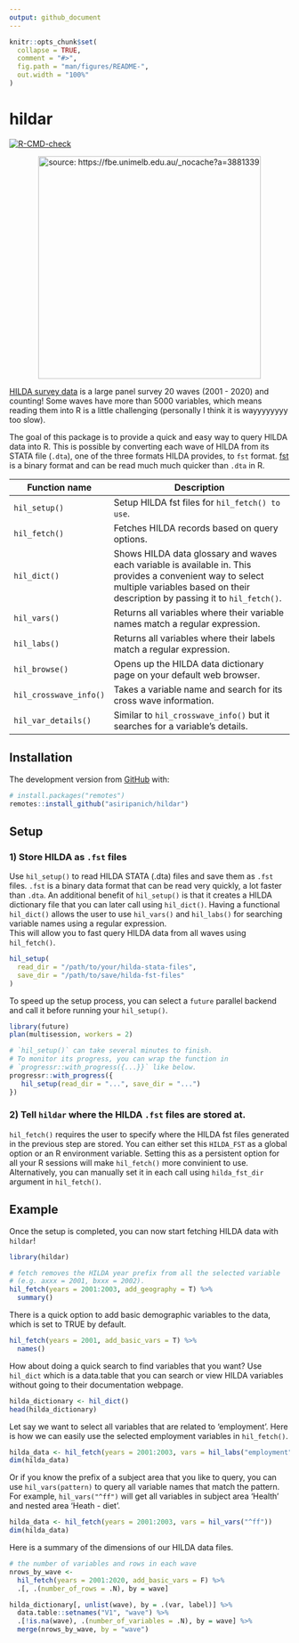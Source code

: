 ```yaml
---
output: github_document
---
```


<!-- README.md is generated from README.Rmd. Please edit that file -->

```r
knitr::opts_chunk$set(
  collapse = TRUE,
  comment = "#>",
  fig.path = "man/figures/README-",
  out.width = "100%"
)
```

# hildar

<!-- badges: start -->

[![R-CMD-check](https://github.com/asiripanich/hildar/workflows/R-CMD-check/badge.svg)](https://github.com/asiripanich/hildar/actions)

<!-- badges: end -->

<p align="center">
<img src="https://fbe.unimelb.edu.au/_nocache?a=3881339" title="source: https://fbe.unimelb.edu.au/_nocache?a=3881339" width="400"/>
</p>

[HILDA survey data](https://melbourneinstitute.unimelb.edu.au/hilda) is a large panel survey 20 waves (2001 - 2020) and counting!
Some waves have more than 5000 variables, which means reading them into R is a little challenging (personally I think it is wayyyyyyyy too slow).

The goal of this package is to provide a quick and easy way to query HILDA data into R. 
This is possible by converting each wave of HILDA from its STATA file (`.dta`), one of the three formats HILDA provides, to `fst` format. [fst](https://github.com/fstpackage/fst) is a binary format and can be read much much quicker than `.dta` in R.

| Function name | Description                                                                                                                                                                               |
|---------------|-------------------------------------------------------------------------------------------------------------------------------------------------------------------------------------------|
| `hil_setup()` | Setup HILDA fst files for `hil_fetch() to use`.                                                                                                                                           |
| `hil_fetch()` | Fetches HILDA records based on query options.                                                                                                                                             |
| `hil_dict()`  | Shows HILDA data glossary and waves each variable is available in. This provides a convenient way to select multiple variables based on their description by passing it to `hil_fetch()`. |
| `hil_vars()`  | Returns all variables where their variable names match a regular expression. |
| `hil_labs()`  | Returns all variables where their labels match a regular expression. |
| `hil_browse()`| Opens up the HILDA data dictionary page on your default web browser. |
| `hil_crosswave_info()`| Takes a variable name and search for its cross wave information. | 
| `hil_var_details()`| Similar to `hil_crosswave_info()` but it searches for a variable's details. |


## Installation

The development version from [GitHub](https://github.com/) with:

``` r
# install.packages("remotes")
remotes::install_github("asiripanich/hildar")
```

## Setup

### 1) Store HILDA as `.fst` files

Use `hil_setup()` to read HILDA STATA (.dta) files and save them as `.fst` files.
`.fst` is a binary data format that can be read very quickly, a lot faster than `.dta`.
An additional benefit of `hil_setup()` is that it creates a HILDA dictionary file that you can later call using `hil_dict()`.
Having a functional `hil_dict()` allows the user to use `hil_vars()` and `hil_labs()` for searching variable names using a regular expression.   
This will allow you to fast query HILDA data from all waves using `hil_fetch()`.

``` r
hil_setup(
  read_dir = "/path/to/your/hilda-stata-files", 
  save_dir = "/path/to/save/hilda-fst-files"
)
```

To speed up the setup process, you can select a `future` parallel backend and call it before running your `hil_setup()`.

``` r
library(future)
plan(multisession, workers = 2)

# `hil_setup()` can take several minutes to finish.
# To monitor its progress, you can wrap the function in
# `progressr::with_progress({...}}` like below.
progressr::with_progress({
   hil_setup(read_dir = "...", save_dir = "...")
})
```

### 2) Tell `hildar` where the HILDA `.fst` files are stored at.

`hil_fetch()` requires the user to specify where the HILDA fst files generated in the previous step are stored. 
You can either set this `HILDA_FST` as a global option or an R environment variable. 
Setting this as a persistent option for all your R sessions will make `hil_fetch()` more convinient to use. 
Alternatively, you can manually set it in each call using `hilda_fst_dir` argument in `hil_fetch()`.

## Example

Once the setup is completed, you can now start fetching HILDA data with `hildar`!

```r
library(hildar)

# fetch removes the HILDA year prefix from all the selected variable
# (e.g. axxx = 2001, bxxx = 2002).
hil_fetch(years = 2001:2003, add_geography = T) %>%
  summary()
```

There is a quick option to add basic demographic variables to the data, which is set to TRUE by default.

```r
hil_fetch(years = 2001, add_basic_vars = T) %>%
  names()
```

How about doing a quick search to find variables that you want? Use `hil_dict` which is a data.table that you can search or view HILDA variables without going to their documentation webpage.

```r
hilda_dictionary <- hil_dict()
head(hilda_dictionary)
```

Let say we want to select all variables that are related to 'employment'. Here is how we can easily use the selected employment variables in `hil_fetch()`.

```r
hilda_data <- hil_fetch(years = 2001:2003, vars = hil_labs("employment"))
dim(hilda_data)
```

Or if you know the prefix of a subject area that you like to query, you can use `hil_vars(pattern)` to query all variable names that match the pattern.
For example, `hil_vars("^ff")` will get all variables in subject area 'Health' and nested area 'Heath - diet'.

```r
hilda_data <- hil_fetch(years = 2001:2003, vars = hil_vars("^ff"))
dim(hilda_data)
```

Here is a summary of the dimensions of our HILDA data files.

```r
# the number of variables and rows in each wave
nrows_by_wave <-
  hil_fetch(years = 2001:2020, add_basic_vars = F) %>%
  .[, .(number_of_rows = .N), by = wave]

hilda_dictionary[, unlist(wave), by = .(var, label)] %>%
  data.table::setnames("V1", "wave") %>%
  .[!is.na(wave), .(number_of_variables = .N), by = wave] %>%
  merge(nrows_by_wave, by = "wave")
```
